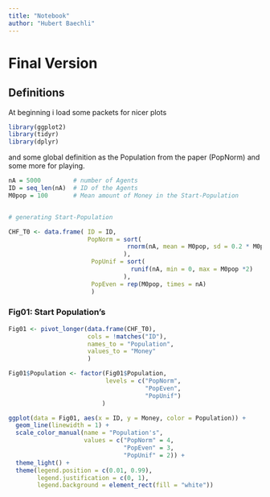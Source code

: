 ```yaml
---
title: "Notebook"
author: "Hubert Baechli"
---
```


# Final Version

## Definitions

At beginning i load some packets for nicer plots

```r
library(ggplot2)
library(tidyr)
library(dplyr)
```

and some global definition as the Population from the paper (PopNorm) and some more for playing.

```r
nA = 5000         # number of Agents
ID = seq_len(nA)  # ID of the Agents
M0pop = 100       # Mean amount of Money in the Start-Population


# generating Start-Population

CHF_T0 <- data.frame( ID = ID,
                      PopNorm = sort(
                                 rnorm(nA, mean = M0pop, sd = 0.2 * M0pop)
                                ),
                       PopUnif = sort(
                                  runif(nA, min = 0, max = M0pop *2)
                                ),
                       PopEven = rep(M0pop, times = nA)
                       )
```

### Fig01: Start Population's

```r
Fig01 <- pivot_longer(data.frame(CHF_T0),
                      cols = !matches("ID"),
                      names_to = "Population",
                      values_to = "Money"
                      )

Fig01$Population <- factor(Fig01$Population,
                           levels = c("PopNorm",
                                      "PopEven",
                                      "PopUnif")
                          )

ggplot(data = Fig01, aes(x = ID, y = Money, color = Population)) +
  geom_line(linewidth = 1) +
  scale_color_manual(name = "Population's",
                     values = c("PopNorm" = 4,
                                "PopEven" = 3,
                                "PopUnif" = 2)) +
  theme_light() +
  theme(legend.position = c(0.01, 0.99),
        legend.justification = c(0, 1),
        legend.background = element_rect(fill = "white"))
```
